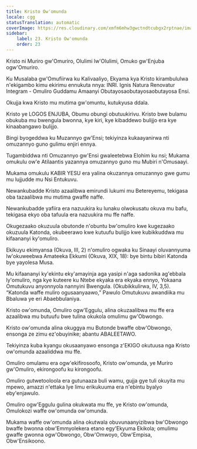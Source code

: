 ```yaml
---
title: Kristo Ow'omunda
locale: cgg
statusTranslation: automatic
coverImage: https://res.cloudinary.com/xmfm6mhw3gwctndtcubgx2rptnae/image/upload/v1741354419/small_cover_la_gran_rebelion_28716e29d2.webp
sidebar:
    label: 23. Kristo Ow'omunda
    order: 23
---
```

Kristo ni Muriro gw'Omuriro, Olulimi lw'Olulimi, Omuko gw'Enjuba ogw'Omuriro.

Ku Musalaba gw'Omufiirwa ku Kalivaaliyo, Ekyama kya Kristo kirambululwa n'ekigambo kimu ekirimu ennukuta nnya: INRI. Ignis Natura Renovatur Integram - Omuliro Guddamu Amaanyi Obutayosaobutayosaobutayosa Ensi.

Okujja kwa Kristo mu mutima gw'omuntu, kutukyusa ddala.

Kristo ye LOGOS ENJUBA, Obumu obungi obutuukirivu. Kristo bwe bulamu obukuba mu bwengula bwonna, kye kiri, kye kibaddewo bulijjo era kye kinaabangawo bulijjo.

Bingi byogeddwa ku Muzannyo gw'Ensi; tekiyinza kukaayanirwa nti omuzannyo guno gulimu enjiri ennya.

Tugambiddwa nti Omuzannyo gw'Ensi gwaleetebwa Elohim ku nsi; Mukama omukulu ow'e Atilaantis yazannya omuzannyo guno mu Mubiri n'Omusaayi.

Mukama omukulu KABIR YESU era yalina okuzannya omuzannyo gwe gumu mu lujjudde mu Nsi Entukuvu.

Newankubadde Kristo azaalibwa emirundi lukumi mu Betereyemu, tekigasa oba tazaalibwa mu mutima gwaffe naffe.

Newankubadde yafiira era nazuukira ku lunaku olwokusatu okuva mu bafu, tekigasa ekyo oba tafuula era nazuukira mu ffe naffe.

Okugezaako okuzuula obutonde n'obuntu bw'omuliro kwe kugezaako okuzuula Katonda, okubeerawo kwe kutuufu bulijjo kwe kubikkuddwa mu kifaananyi ky'omuliro.

Ekikuyu ekimyansa (Okuva, III, 2) n'omuliro ogwaka ku Sinaayi oluvannyuma lw'okuweebwa Amateeka Ekkumi (Okuva, XIX, 18): bye bintu bibiri Katonda bye yayolesa Musa.

Mu kifaananyi ky'ekintu eky'amayinja aga yasipi n'aga sadonika ag'ebbala ly'omuliro, nga kye kuteere ku Ntebe ekyaka era ekyaka ennyo, Yokaana Omutukuvu anyonnyola nannyini Bwengula. (Okubikkulirwa, IV, 3,5). “Katonda waffe muliro ogusaanyaawo,” Pawulo Omutukuvu awandiika mu Bbaluwa ye eri Abaebbulaniya.

Kristo ow'omunda, Omuliro ogw'Eggulu, alina okuzaalibwa mu ffe era azaalibwa mu butuufu bwe tulina okukola omulimu gw'Obwongo.

Kristo ow'omunda alina okuggya mu Butonde bwaffe obw'Obwongo, ensonga ze zimu ez'obuyinike; abantu ABALEETAWO.

Tekiyinza kuba kyangu okusaanyawo ensonga z'EKIGO okutuusa nga Kristo ow'omunda azaaliddwa mu ffe.

Omuliro omulamu era ogw'ekifirosoofo, Kristo ow'omunda, ye Muriro gw'Omuliro, ekirongoofu ku kirongoofu.

Omuliro gutwetooloola era gutunaaza buli wamu, gujja gye tuli okuyita mu mpewo, amazzi n'ettaka lye limu erikukuuma era n'ebintu byalyo eby'enjawulo.

Omuliro ogw'Eggulu gulina okukwata mu ffe, ye Kristo ow'omunda, Omulokozi waffe ow'omunda ow'omunda.

Mukama waffe ow'omunda alina okutwala obuvunaanyizibwa bw'Obwongo bwaffe bwonna obw'Emmyolekera etano egy'Ekyuma Ekikola; omulimu gwaffe gwonna ogw'Obwongo, Obw'Omwoyo, Obw'Empisa, Obw'Ensikoono.

